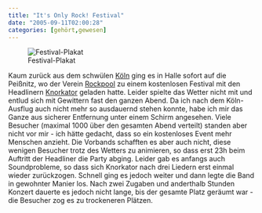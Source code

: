```yaml
---
title: "It's Only Rock! Festival"
date: "2005-09-11T02:00:28"
categories: [gehört,gewesen]
---
```


![Festival-Plakat](rockpool.jpg)

Kaum zurück aus dem schwülen [Köln](http://www.koeln.de) ging es in Halle sofort auf die Peißnitz, wo der Verein [Rockpool](http://www.rockpool-ev.de/) zu einem kostenlosen Festival mit den Headlinern [Knorkator](http://www.knorkator.de) geladen hatte. Leider spielte das Wetter nicht mit und entlud sich mit Gewittern fast den ganzen Abend. Da ich nach dem Köln-Ausflug auch nicht mehr so ausdauernd stehen konnte, habe ich mir das Ganze aus sicherer Entfernung unter einem Schirm angesehen. Viele Besucher (maximal 1000 über den gesamten Abend verteilt) standen aber nicht vor mir - ich hätte gedacht, dass so ein kostenloses Event mehr Menschen anzieht.
Die Vorbands schafften es aber auch nicht, diese wenigen Besucher trotz des Wetters zu animieren, so dass erst 23h beim Auftritt der Headliner die Party abging. Leider gab es anfangs auch Soundprobleme, so dass sich Knorkator nach drei Liedern erst einmal wieder zurückzogen. Schnell ging es jedoch weiter und dann legte die Band in gewohnter Manier los. Nach zwei Zugaben und anderthalb Stunden Konzert dauerte es jedoch nicht lange, bis der gesamte Platz geräumt war - die Besucher zog es zu trockeneren Plätzen.
